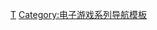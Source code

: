 {{Navbox
| name = 戰地風雲系列
| title = [[戰地風雲系列]]
| state = {{{state|autocollapse}}}
| bodyclass=hlist
| belowclass=hlist

| group1 = 單人／多人遊戲
| list1 = {{Navbox subgroup|
  | group1 = 歷史背景系列
  | list1 =
* [[戰地風雲1942|-{zh-cn:战地1942; zh-tw:戰地風雲1942;}-]]
** [[戰地風雲1942#資料片|羅馬之路]]
** [[戰地風雲1942#資料|秘密武器]]
* [[戰地風雲：越南|-{zh-cn:战地：越南; zh-tw:戰地風雲：越南;}-]]
* [[戰地風雲1943|-{zh-cn:战地1943; zh-tw:戰地風雲1943;}-]]
* [[战地1|-{zh-cn:战地1; zh-tw:戰地風雲1;}-]]
** [[战地1#擴充包|誓死坚守]]
** [[战地1#擴充包|以沙皇之名]]
** [[战地1#擴充包|力挽狂澜]]
** [[战地1#擴充包|启示录]]
* [[战地5|-{zh-cn:战地5; zh-tw:戰地風雲5;}-]]
** [[战地5#擴充包|祖国的召唤]]
** [[战地5#擴充包|无旗英雄]]
** [[战地5#擴充包|北极之光]]
** [[战地5#擴充包|非裔步兵]]
** [[战地5#擴充包|猛虎末路]]
  | group2 = 現代背景系列
  | list2 =
* [[战地2|-{zh-cn:战地2; zh-tw:戰地風雲2; zh-hk:戰地風雲2;}-]]
** [[战地2#特戰資料片|-{zh-cn:特种部队; zh-tw:特戰資料片; zh-hk:特戰資料片;}-]]
** [[战地2#擴充包|-{zh-cn:欧洲力量; zh-tw:歐盟聯軍; zh-hk:歐盟聯軍;}-]]
** [[战地2#擴充包|-{zh-cn:装甲狂暴; zh-tw:裝甲勁旅; zh-hk:裝甲勁旅;}-]]
* [[戰地風雲2：現代戰爭|-{zh-cn:战地2：现代战争; zh-tw:戰地風雲2：現代戰爭;}-]]
* [[戰地風雲3|-{zh-cn:战地3; zh-tw:戰地風雲3;}-]]
** [[戰地風雲3|重返卡肯]]
** [[戰地風雲3#擴充包|正面交鋒]]
** [[戰地風雲3#擴充包|裝甲殺戮]]
** [[戰地風雲3#擴充包|絕地逢生]]
** [[戰地風雲3#擴充包|終局]]
* [[戰地風雲4|-{zh-hans:战地4; zh-hant:戰地風雲4;}-]]
** [[戰地風雲4#資料片|中國崛起]]
** [[戰地風雲4#資料片|再次進擊]]
** [[戰地風雲4#資料片|海軍風暴]]
** [[戰地風雲4#資料片|龍之獠牙]]
** [[戰地風雲4#資料片|最後進擊]]

  | group3 = 未來背景系列
  | list3 =
* [[戰地風雲2142|-{zh-cn:战地2142; zh-tw:戰地風雲2142;}-]]
** [[戰地風雲2142#極地風暴|極地風暴]]
* [[戰地風雲2042]]

  | group4 = -{zh-cn:叛逆连队系列; zh-tw:惡名昭彰系列;}-
  | list4 =
* [[战地：叛逆连队|-{zh-cn:战地：叛逆连队; zh-tw:戰地風雲：惡名昭彰;}-]]
* [[战地：叛逆连队2|-{zh-cn:战地：叛逆连队2; zh-tw:戰地風雲：惡名昭彰2;}-]]
** [[战地：叛逆连队2#追加內容|-{zh-cn:越南; zh-tw:再戰越南;}-]]

  | group5 = 警匪對峙系列
  | list5 =
* [[战地：硬仗|-{zh-cn:战地：硬仗;zh-tw:戰地風雲：強硬路線;}-]]
** [[战地：硬仗|犯罪活动]]
** [[战地：硬仗|棘手抢案]]
** [[战地：硬仗|绝命大逃亡]]
** [[战地：硬仗|叛变]]
  }}

| group2 = 多人線上遊戲
| list2 =
* [[戰地風雲：英雄|-{zh-cn:战地：英雄; zh-tw:戰地風雲：英雄;}-]]
* [[战地 Play4free|-{zh-cn:战地Play4Free; zh-tw:戰地風雲Play4Free;}-]]

| group3 = 遊戲引擎
| list3 =
* [[Refractor引擎]]
* [[寒霜引擎]]

| group4 = 工作室
| list4 =
* [[EA DICE|EA Digital Illusions CE]]

| below =
* [[:Category:战地风云系列|分類]]

}}<noinclude>
{{collapsible option}}

{{DEFAULTSORT:Battlefield}}
[[Category:戰地風雲系列|Τ]]
[[Category:电子游戏系列导航模板]]
</noinclude>